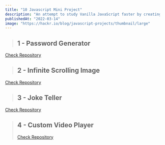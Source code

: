 ```yaml
---
title: "10 Javascript Mini Project"
description: "An attempt to study Vanilla JavaScript faster by creating a bunch of simple projects, done in a month."
publishedAt: "2022-03-14"
image: "https://hackr.io/blog/javascript-projects/thumbnail/large"
---
```


> ## 1 - Password Generator

[Check Repository](https://github.com/itishprasad30/PasswordGenerator)

<LiteYouTubeEmbed
  id="bFB-a38lUcU"
  poster="maxresdefault"
  title="1 - Password Generator"
  noCookie={true}
  aspectHeight={3}
  aspectWidth={4}
/>

> ## 2 - Infinite Scrolling Image

[Check Repository](https://github.com/itishprasad30/50daysOfJs/tree/master/Infinite-image-scrolling)

<LiteYouTubeEmbed
  id="v6bMNPYNdx4"
  poster="maxresdefault"
  title="2 - Infinite Scrolling Image"
  noCookie={true}
  aspectHeight={3}
  aspectWidth={4}
/>

> ## 3 - Joke Teller

[Check Repository](https://github.com/itishprasad30/joke-teller)

<LiteYouTubeEmbed
  id="RokSsKjHFEU"
  poster="maxresdefault"
  title="3 - Joke Teller"
  noCookie={true}
  aspectHeight={3}
  aspectWidth={4}
/>

> ## 4 - Custom Video Player
>
> [Check Repository](https://github.com/itishprasad30/Custom-video-palyer)

<LiteYouTubeEmbed
  id="o0weM4ylcmM"
  poster="maxresdefault"
  title="4 - Custom Video Player"
  noCookie={true}
  aspectHeight={3}
  aspectWidth={4}
/>
